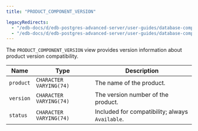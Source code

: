 ```yaml
---
title: "PRODUCT_COMPONENT_VERSION"

legacyRedirects:
  - "/edb-docs/d/edb-postgres-advanced-server/user-guides/database-compatibility-for-oracle-developers-catalog-views-guide/13/product_component_version.html"
  - "/edb-docs/d/edb-postgres-advanced-server/user-guides/database-compatibility-for-oracle-developers-catalog-views-guide/latest/product_component_version.html"
---
```


<div id="product_component_version" class="registered_link"></div>

The `PRODUCT_COMPONENT_VERSION` view provides version information about product version compatibility.

| Name      | Type                    | Description                                     |
| --------- | ----------------------- | ----------------------------------------------- |
| `product` | `CHARACTER VARYING(74)` | The name of the product.                        |
| `version` | `CHARACTER VARYING(74)` | The version number of the product.              |
| `status`  | `CHARACTER VARYING(74)` | Included for compatibility; always `Available`. |
